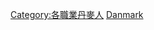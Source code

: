 {{commonscat|Economists from Denmark}}

[[Category:各職業丹麥人|Category:各職業丹麥人]]
[[Category:各國經濟學家|Danmark]]